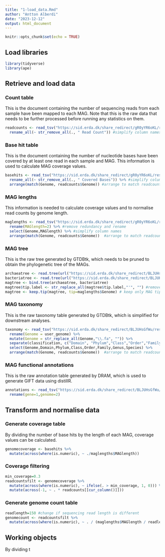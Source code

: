 ```yaml
---
title: "1-load_data.Rmd"
author: "Antton Alberdi"
date: "2023-12-12"
output: html_document
---
```


```r
knitr::opts_chunk$set(echo = TRUE)
```

## Load libraries

```r
library(tidyverse)
library(ape)
```

## Retrieve and load data

### Count table
This is the document containing the number of sequencing reads from each sample have been mapped to each MAG. Note that this is the raw data that needs to be further processed before running any statistics on them.

```r
readcounts <- read_tsv("https://sid.erda.dk/share_redirect/gR0yYR6oKL/results/stats/coverm_genome_2023-11-03_swine_mannan_mg.count.tsv") %>%
  rename_all(~ str_remove_all(., " Read Count")) #simplify column names
```

### Base hit table
This is the document containing the number of nucleotide bases have been covered by at least one read in each sample and MAG. This information is used to calculate MAG coverage values.

```r
basehits <- read_tsv("https://sid.erda.dk/share_redirect/gR0yYR6oKL/results/stats/coverm_genome_2023-11-03_swine_mannan_mg.covered_bases.tsv") %>%
  rename_all(~ str_remove_all(., " Covered Bases")) %>% #simplify column names
  arrange(match(Genome, readcounts$Genome)) #arrange to match readcounts table
```

### MAG lengths
This information is needed to calculate coverage values and to normalise read counts by genome length.
```r
maglengths <- read_tsv("https://sid.erda.dk/share_redirect/gR0yYR6oKL/results/stats/coverm_genome_2023-11-03_swine_mannan_mg.length.tsv") %>%
  rename(MAGlength=2) %>% #remove redundancy and rename
  select(Genome,MAGlength) %>% #simplify column names
  arrange(match(Genome, readcounts$Genome))  #arrange to match readcounts table
```

### MAG tree
This is the raw tree generated by GTDBtk, which needs to be pruned to obtain the phylogenetic tree of the MAGs.
```r
archaeatree <- read.tree(url("https://sid.erda.dk/share_redirect/BLJUHsGfWu/results/dereplicate/gtdbtk/classify/gtdbtk.ar53.classify.tree"))
bacteriatree <- read.tree(url("https://sid.erda.dk/share_redirect/BLJUHsGfWu/results/dereplicate/gtdbtk/classify/gtdbtk.backbone.bac120.classify.tree"))
magtree <- bind.tree(archaeatree, bacteriatree)
magtree$tip.label <- str_replace_all(magtree$tip.label,"'", "") #remove single quotes in MAG names
magtree <- keep.tip(magtree, tip=maglengths$Genome) # keep only MAG tips
```

### MAG taxonomy
This is the raw taxonomy table generated by GTDBtk, which is simplified for downstream analyses.
```r
taxonomy <- read_tsv("https://sid.erda.dk/share_redirect/BLJUHsGfWu/results/dereplicate/gtdbtk/gtdbtk.summary.tsv") %>%
  rename(Genome = user_genome) %>%
  mutate(Genome = str_replace_all(Genome,"\\.fa", "")) %>%
  separate(classification, c("Domain", "Phylum","Class","Order","Family","Genus","Species"),  sep =";") %>%
  select(Genome,Domain,Phylum,Class,Order,Family,Genus,Species) %>%
  arrange(match(Genome, readcounts$Genome))  #arrange to match readcounts table
```

### MAG functional annotations

This is the raw annotation table generated by DRAM, which is used to generate GIFT data using distillR.
```r
annotations <- read_tsv("https://sid.erda.dk/share_redirect/BLJUHsGfWu/results/dereplicate/dram/annotations.tsv") %>%
  rename(gene=1,genome=2)
```

## Transform and normalise data

### Generate coverage table
By dividing the number of base hits by the length of each MAG, coverage values can be calculated.

```r
genomecoverage <- basehits %>%
  mutate(across(where(is.numeric), ~ ./maglengths$MAGlength))
```

### Coverage filtering

```r
min_coverage=0.3
readcountsfilt <- genomecoverage %>%
  mutate(across(where(is.numeric), ~ ifelse(. > min_coverage, 1, 0))) %>%
  mutate(across(-1, ~ . * readcounts[[cur_column()]])) 
```

### Generate genome count table

```r
readlength=150 #change if sequencing read length is different
genomecount <- readcountsfilt %>%
  mutate(across(where(is.numeric), ~ . / (maglengths$MAGlength / readlength) ))
```

## Working objects

By dividing t

